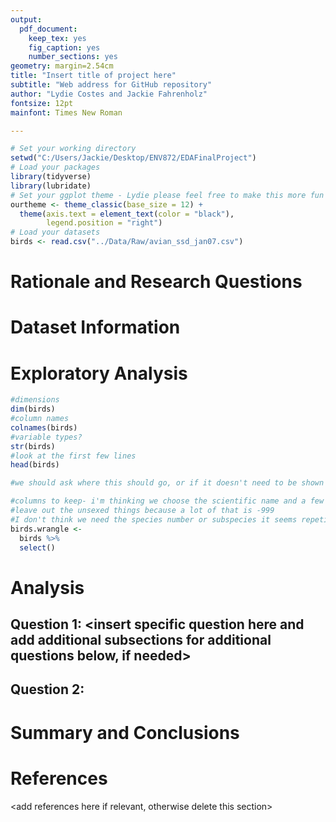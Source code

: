 ```yaml
---
output: 
  pdf_document:
    keep_tex: yes
    fig_caption: yes
    number_sections: yes
geometry: margin=2.54cm
title: "Insert title of project here"
subtitle: "Web address for GitHub repository"
author: "Lydie Costes and Jackie Fahrenholz"
fontsize: 12pt
mainfont: Times New Roman

---
```


\newpage
\tableofcontents 
\newpage
\listoftables 
\newpage
\listoffigures 
\newpage

```r
# Set your working directory
setwd("C:/Users/Jackie/Desktop/ENV872/EDAFinalProject")
# Load your packages
library(tidyverse)
library(lubridate)
# Set your ggplot theme - Lydie please feel free to make this more fun :0)
ourtheme <- theme_classic(base_size = 12) +
  theme(axis.text = element_text(color = "black"),
        legend.position = "right")
# Load your datasets
birds <- read.csv("../Data/Raw/avian_ssd_jan07.csv")
```



# Rationale and Research Questions



\newpage

# Dataset Information



\newpage

# Exploratory Analysis 
```r
#dimensions
dim(birds)
#column names
colnames(birds)
#variable types?
str(birds)
#look at the first few lines
head(birds)

```

```r
#we should ask where this should go, or if it doesn't need to be shown we can just add this to the chunk above

#columns to keep- i'm thinking we choose the scientific name and a few variables
#leave out the unsexed things because a lot of that is -999
#I don't think we need the species number or subspecies it seems repetitive
birds.wrangle <-
  birds %>%
  select()
```

\newpage

# Analysis



## Question 1: <insert specific question here and add additional subsections for additional questions below, if needed>

## Question 2: 




\newpage

# Summary and Conclusions


\newpage

# References
<add references here if relevant, otherwise delete this section> 
